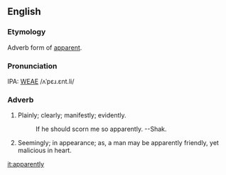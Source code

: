 ==English==
===Etymology===
Adverb form of [[apparent]].

===Pronunciation===
IPA: [[WEAE]] /ʌˈpɛɹ.ɛnt.li/

===Adverb===
# Plainly; clearly; manifestly; evidently.
#:    If he should scorn me so apparently. --Shak.
# Seemingly; in appearance; as, a man may be apparently friendly, yet malicious in heart.
<!-- material copied from Webster's Revised Unabridged Dictionary (1913) -->

[[it:apparently]]
